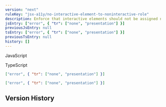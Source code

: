 ```yaml
---
version: "next"
ruleKey: "jsx-a11y/no-interactive-element-to-noninteractive-role"
description: Enforce that interactive elements should not be assigned non-interactive roles
jsEntry: ["error", { "tr": ["none", "presentation"] }]
previousJsEntry: null
tsEntry: ["error", { "tr": ["none", "presentation"] }]
previousTsEntry: null
history: []
---
```


<Tabs defaultValue="js">

<TabsList>
  <TabsTrigger value="js">
    <div className="flex gap-2 items-center">
      <RuleLevelIcon level="error" />
      <p>JavaScript</p>
    </div>
  </TabsTrigger>
  <TabsTrigger value="ts">
    <div className="flex gap-2 items-center">
      <RuleLevelIcon ts level="error" />
      <p>TypeScript</p>
    </div>
  </TabsTrigger>
</TabsList>

<TabsContent value="js">

```json
["error", { "tr": ["none", "presentation"] }]
```

</TabsContent>

<TabsContent value="ts">

```json
["error", { "tr": ["none", "presentation"] }]
```

</TabsContent>

</Tabs>

## Version History

<RuleHistory ruleKey="jsx-a11y/no-interactive-element-to-noninteractive-role" />
